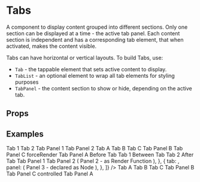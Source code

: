 
# Tabs

<AssetCard className='float-right margin' component={Tabs} />

A component to display content grouped into different sections. Only one section can be displayed at a time - the active tab panel. Each content section is independent and has a corresponding tab element, that when activated, makes the content visible.

Tabs can have horizontal or vertical layouts. To build Tabs, use:

- `Tab` - the tappable element that sets active content to display.
- `TabList` - an optional element to wrap all tab elements for styling purposes
- `TabPanel` - the content section to show or hide, depending on the active tab.

## Props

<PropsTable component={Tabs} />

## Examples
<CodeExample desc='Horizontal Tabs'>
  <Tabs className='border radius'>
    <TabList middle>
      <Tab>Tab 1</Tab>
      <Tab>Tab 2</Tab>
    </TabList>
    <View>
      <TabPanel className='padding'>
        Tab Panel 1
      </TabPanel>
      <TabPanel className='padding'>
        Tab Panel 2
      </TabPanel>
    </View>
  </Tabs>
</CodeExample>

<CodeExample desc='Vertical Tabs with Unordered ID'>
  <Tabs vertical>
    <TabList>
      <Tab id='A'>Tab A</Tab>
      <Tab id='B'>Tab B</Tab>
      <Tab id='C'>Tab C</Tab>
    </TabList>
    <TabPanel id='B' className='padding bg-shade'>
      Tab Panel B
    </TabPanel>
    <TabPanel id='C' className='padding bg-shade-hard'
              forceRender>
      Tab Panel C
      forceRender
    </TabPanel>
    <TabPanel id='A' className='padding bg-shade-soft'>
      Tab Panel A
    </TabPanel>
  </Tabs>
</CodeExample>

<CodeExample desc='Content Between Tabs'>
  <Tabs className='border radius'>
    <TabList middle>
      <Text className='bg-neutral padding-h'>Before Tab</Text>
      <Tab>Tab 1</Tab>
      <Text className='bg-neutral padding-h'>Between Tab</Text>
      <Tab>Tab 2</Tab>
      <Text className='bg-neutral padding-h'>After Tab</Text>
    </TabList>
    <TabPanel className='padding'>
      Tab Panel 1
    </TabPanel>
    <TabPanel className='padding'>
      Tab Panel 2
    </TabPanel>
  </Tabs>
</CodeExample>

<CodeExample desc='Custom Tab Style with an Array of Items'>
  <Tabs defaultId={1} items={[
    {
      tab: {
        className: 'btn',
        icon: 'heart',
        text: 'Tab 1',
      },
      panel: 'Panel 1 - declared as text',
    },
    {
      tab: 'Tab 2',
      panel: () => (
        <Text className='padding bg-shade-soft'>
          Panel 2 - as Render Function
        </Text>
      ),
    },
    {
      tab: <Icon className='btn' name='heart' />,
      panel: (
        <Text className='padding'>
          Panel 3 - declared as Node
        </Text>
      ),
    },
  ]} />
</CodeExample>

<CodeExample desc='Controlled Tab State'>
  <Tabs activeId='C'>
    <TabList>
      <Tab id='A'>Tab A</Tab>
      <Tab id='B'>Tab B</Tab>
      <Tab id='C'>Tab C</Tab>
    </TabList>
    <TabPanel id='B' className='padding'>
      Tab Panel B
    </TabPanel>
    <TabPanel id='C' className='padding border'>
      Tab Panel C
      controlled
    </TabPanel>
    <TabPanel id='A' className='padding'>
      Tab Panel A
    </TabPanel>
  </Tabs>
</CodeExample>
